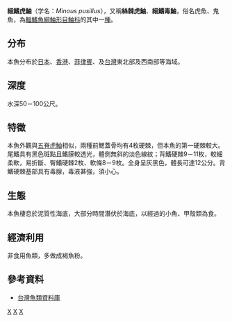 {{Speciesbox 
| taxon = Minous pusillus
| status = NE
| status_system = IUCN3.1
| authority =  Temminck & Schlegel, 1843
}}

'''細鰭虎鮋'''（学名：''Minous pusillus''），又稱'''絲棘虎鮋'''、'''細鰭毒鮋'''，俗名虎魚、鬼魚，為[[輻鰭魚綱|輻鰭魚綱]][[鮋形目|鮋形目]][[鮋科|鮋科]]的其中一[[種|種]]。

==分布==
本魚分布於[[日本|日本]]、[[香港|香港]]、[[菲律賓|菲律賓]]、及[[台灣|台灣]]東北部及西南部等海域。

==深度==
水深50－100公尺。

==特徵==
本魚外觀與[[五脊虎鮋|五脊虎鮋]]相似，兩種前鰓蓋骨均有4枚硬棘，但本魚的第一硬棘較大。尾鰭具有黑色斑點且鰭膜較透光，體側無斜的淡色線紋；背鰭硬棘9－11枚，較細柔軟，易折斷、臀鰭硬棘2枚、軟條8－9枚。全身呈灰黑色，體長可達12公分。背鰭硬棘基部具有毒腺，毒液甚強，須小心。

==生態==
本魚棲息於泥質性海底，大部分時間潛伏於海底，以經過的小魚、甲殼類為食。

==經濟利用==
非食用魚類，多做成褐魚粉。

==參考資料==
*[http://fishdb.sinica.edu.tw/chi/species.php?id=291_021 台灣魚類資料庫]
{{Taxonbar|from=Q674510}}

[[Category:虎鲉属|X]]
[[Category:有毒鱼类|X]]
[[Category:1843年描述的鱼类|X]]